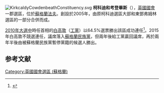 [[File:KirkcaldyCowdenbeathConstituency.svg|right]]
'''柯科迪和考登畢斯'''（{{lang-en|Kirkcaldy and Cowdenbeath}}），[[英國|英國]][[英國國會|國會]]一郡選區，位於[[蘇格蘭|蘇格蘭]][[法夫|法夫]]。創設於2005年，由原柯科迪選區大部和東鄧弗姆林選區的一部分合併而成。

[[2010年英國大選|2010年大選中]]時任首相的[[白高敦|白高敦]]（[[工黨_(英國)|工黨]]）以64.5%選票勝出該區成功連任<ref name="">{{cite news
|publisher=[[英國廣播公司|英國廣播公司]]
|date=2010年5月7日
|title=Election 2010/Constituency/Kirkcaldy and Cowdenbeath
|url=http://news.bbc.co.uk/2/shared/election2010/results/constituency/840.stm
|accessdate=2010年5月7日
|archive-date=2012年10月31日
|archive-url=https://web.archive.org/web/20121031202628/http://news.bbc.co.uk/2/shared/election2010/results/constituency/840.stm
|dead-url=no
}}</ref>。2015年白高敦不競選連任，議席落入[[蘇格蘭民族黨|蘇格蘭民族黨]]，但兩年後給工黨贏回議席，再於兩年半後由被蘇格蘭民族黨暫停黨籍的候選人勝出。

==参考文献==
<div class="references-small">
<references></references>
</div>

{{DEFAULTSORT:Kirkcaldy and Cowdenbeath}}
{{英國國會選區 (蘇格蘭)}}
[[Category:英國國會選區_(蘇格蘭)|Category:英國國會選區 (蘇格蘭)]]
{{英国地理小作品}}